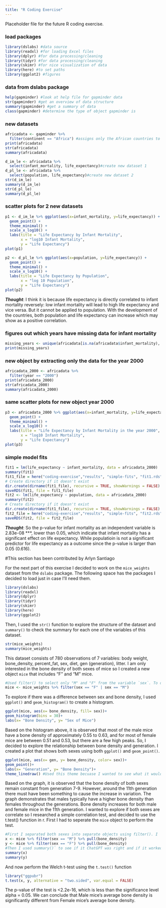 ```yaml
---
title: "R Coding Exercise"
---
```


Placeholder file for the future R coding exercise.

### load packages

```r
library(dslabs) #data source
library(readxl) #for loading Excel files
library(dplyr) #for data processing/cleaning
library(tidyr) #for data processing/cleaning
library(skimr) #for nice visualization of data 
library(here) #to set paths
library(ggplot2) #figures
```

### data from dslabs package

```r
help(gapminder) #look at help file for gapminder data
str(gapminder) #get an overview of data structure
summary(gapminder) #get a summary of data
class(gapminder) #determine the type of object gapminder is
```

### new datasets

```r
africadata <- gapminder %>%
  filter(continent == "Africa") #assigns only the African countries to a new object/variable called africadata
print(africadata)
str(africadata) 
summary(africadata)
```

```r
d_im_le <- africadata %>%
  select(infant_mortality, life_expectancy)#create new dataset 1
d_pl_le <- africadata %>%
  select(population, life_expectancy)#create new dataset 2
str(d_im_le) 
summary(d_im_le)
str(d_pl_le) 
summary(d_pl_le)
```

### scatter plots for 2 new datasets

```r
p1 <- d_im_le %>% ggplot(aes(x=infant_mortality, y=life_expectancy)) + 
  geom_point() +
  theme_minimal() +
  scale_x_log10() +
  labs(title = "Life Expectancy by Infant Mortality",
       x = "log10 Infant Mortality",
       y = "Life Expectancy")
plot(p1)
```

```r
p2 <- d_pl_le %>% ggplot(aes(x=population, y=life_expectancy)) + 
  geom_point() +
  theme_minimal() +
  scale_x_log10() +
  labs(title = "Life Expectancy by Population",
       x = "log 10 Population",
       y = "Life Expectancy")
plot(p2)
```

***Thought***: I think it is because life expectancy is directly correlated to infant mortality reversely: low infant mortality will lead to high life expectancy and vice versa. But it cannot be applied to population. With the development of the countries, both population and life expectancy can increase which may show as a positive correlation.

### figures out which years have missing data for infant mortality

```r
missing_years <- unique(africadata[is.na(africadata$infant_mortality), "year"])
print(missing_years)
```

### new object by extracting only the data for the year 2000

```r
africadata_2000 <- africadata %>%
  filter(year == "2000")
print(africadata_2000)
str(africadata_2000) 
summary(africadata_2000)
```

### same scatter plots for new object year 2000

```r
p3 <- africadata_2000 %>% ggplot(aes(x=infant_mortality, y=life_expectancy)) + 
  geom_point() +
  theme_minimal() +
  scale_x_log10() +
  labs(title = "Life Expectancy by Infant Mortality in the year 2000",
       x = "log10 Infant Mortality",
       y = "Life Expectancy")
plot(p3)
```

### simple model fits

```r
fit1 = lm(life_expectancy ~ infant_mortality, data = africadata_2000)
summary(fit1)
fit1_file = here("coding-exercise","results", "simple-fits", "fit1.rds")
# Create directory if it doesn't exist
dir.create(dirname(fit1_file), recursive = TRUE, showWarnings = FALSE)
saveRDS(fit1, file = fit1_file)
fit2 <- lm(life_expectancy ~ population, data = africadata_2000)
summary(fit2)
# Create directory if it doesn't exist
dir.create(dirname(fit1_file), recursive = TRUE, showWarnings = FALSE)
fit2_file = here("coding-exercise","results", "simple-fits", "fit2.rds")
saveRDS(fit2, file = fit2_file)
```

***Thought***: So the p-value for infant mortality as an independent variable is 2.83e-08 \*\*\*, lower than 0.05, which indicate that infant mortality has a significant effect on life expectancy. While populatioin is not a significant predictor for life expectancy as a outcome since the p-value is larger than 0.05 (0.616).


#This section has been contributed by Arlyn Santiago

For the next part of this exercise I decided to work on the `mice_weights` dataset from the `dslabs` package. The following space has the packages I decided to load just in case I'll need them.
```r
library(dslabs)
library(readxl)
library(dplyr)
library(tidyr)
library(skimr)
library(here)
library(ggplot2)
```
Then, I used the `str()` function to explore the structure of the dataset and `summary()` to check the summary for each one of the variables of this dataset.
```r
str(mice_weights)
summary(mice_weights)
```
This dataset consists of 780 observations of 7 variables: body weight, bone_density, percent_fat, sex, diet, gen (generation), litter.
I am only interested in the bone density of both sexes of mice so I created a new object `mice` that includes "F" and "M" mice.
```r
#Used filter() to select only "M" and "F" from the variable `sex`. To do this I used the | operator which means "OR".
mice <- mice_weights %>% filter(sex == "F" | sex == "M")
```
To explore if there was a difference between sex and bone density, I used `ggplot()` and `geom_histogram()` to create a histogram.
```r
ggplot(mice, aes(x= bone_density, fill= sex))+
geom_histogram(bins = 30)+
labs(x= "Bone Density", y= "Sex of Mice")
```
Based on the histogram above, it is observed that most of the male mice have a bone density of approximately 0.55 to 0.63, and for most of female mice are between 0.51 and 0.53, but there are a few high peaks. So, I decided to explore the relationship between bone density and generation. I created a plot that shows both sexes using both `ggplot()` and `geom_point()`.
```r
ggplot(mice, aes(x= gen, y= bone_density, color= sex))+
geom_point()+
labs(x= "Generation", y= "Bone Density")+
theme_linedraw() #Used this theme becuase I wanted to see what it would look like
```
Based on the graph, it is observed that the bone density of both sexes remain constant from generation 7-9. However, around the 11th generation there must have been something to cause the increase in variation. The graph demonstrates that males typically have a higher bone density than females throughout the generations. Bone density increases for both male and female mice in the 11th generation.
I wanted to explore if both sexes are correlate so I researched a simple correlation test, and decided to use the t.test() function in r. First I had to seperate the `mice` object to perform the test.
```r
#First I separated both sexes into separate objects using filter(). I  then used pull() to focus only on bone density.
x <- mice %>% filter(sex == "M") %>% pull(bone_density)
y <- mice %>% filter(sex == "F") %>% pull(bone_density)
#Then I used summary()` to see if it ChatGPT was right and if it worked
summary(x)
summary(y)
```
And now perform the Welch t-test using the `t.test()` function
```r

library("ggpubr")
t.test(x, y, alternative = "two.sided", var.equal = FALSE)
```
The p-value of the test is <2.2e-16, which is less than the significance level alpha = 0.05. We can conclude that Male mice’s average bone density is significantly different from Female mice’s average bone density.

